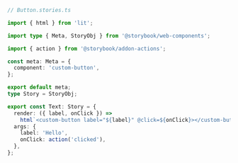 ```ts
// Button.stories.ts

import { html } from 'lit';

import type { Meta, StoryObj } from '@storybook/web-components';

import { action } from '@storybook/addon-actions';

const meta: Meta = {
  component: 'custom-button',
};

export default meta;
type Story = StoryObj;

export const Text: Story = {
  render: ({ label, onClick }) =>
    html`<custom-button label="${label}" @click=${onClick}></custom-button>`,
  args: {
    label: 'Hello',
    onClick: action('clicked'),
  },
};
```
